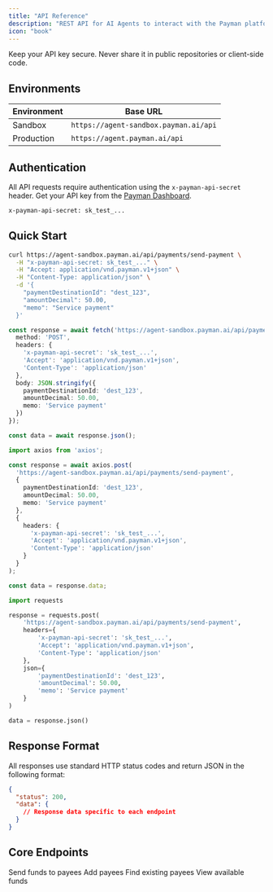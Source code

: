 ```yaml
---
title: "API Reference"
description: "REST API for AI Agents to interact with the Payman platform"
icon: "book"
---
```


<Note>
  Keep your API key secure. Never share it in public repositories or client-side code.
</Note>

## Environments

| Environment | Base URL |
|------------|----------|
| Sandbox | `https://agent-sandbox.payman.ai/api` |
| Production | `https://agent.payman.ai/api` |

## Authentication

All API requests require authentication using the `x-payman-api-secret` header. Get your API key from the [Payman Dashboard](https://app.paymanai.com).

```bash
x-payman-api-secret: sk_test_...
```

## Quick Start

<CodeGroup>

```bash curl
curl https://agent-sandbox.payman.ai/api/payments/send-payment \
  -H "x-payman-api-secret: sk_test_..." \
  -H "Accept: application/vnd.payman.v1+json" \
  -H "Content-Type: application/json" \
  -d '{
    "paymentDestinationId": "dest_123",
    "amountDecimal": 50.00,
    "memo": "Service payment"
  }'
```

```typescript node-fetch
const response = await fetch('https://agent-sandbox.payman.ai/api/payments/send-payment', {
  method: 'POST',
  headers: {
    'x-payman-api-secret': 'sk_test_...',
    'Accept': 'application/vnd.payman.v1+json',
    'Content-Type': 'application/json'
  },
  body: JSON.stringify({
    paymentDestinationId: 'dest_123',
    amountDecimal: 50.00,
    memo: 'Service payment'
  })
});

const data = await response.json();
```

```typescript node-axios
import axios from 'axios';

const response = await axios.post(
  'https://agent-sandbox.payman.ai/api/payments/send-payment',
  {
    paymentDestinationId: 'dest_123',
    amountDecimal: 50.00,
    memo: 'Service payment'
  },
  {
    headers: {
      'x-payman-api-secret': 'sk_test_...',
      'Accept': 'application/vnd.payman.v1+json',
      'Content-Type': 'application/json'
    }
  }
);

const data = response.data;
```

```python python-requests
import requests

response = requests.post(
    'https://agent-sandbox.payman.ai/api/payments/send-payment',
    headers={
        'x-payman-api-secret': 'sk_test_...',
        'Accept': 'application/vnd.payman.v1+json',
        'Content-Type': 'application/json'
    },
    json={
        'paymentDestinationId': 'dest_123',
        'amountDecimal': 50.00,
        'memo': 'Service payment'
    }
)

data = response.json()
```

</CodeGroup>

## Response Format

All responses use standard HTTP status codes and return JSON in the following format:

```json
{
  "status": 200,
  "data": {
    // Response data specific to each endpoint
  }
}
```

## Core Endpoints

<CardGroup>
  <Card
    title="Send Payment"
    icon="money-bill-transfer"
    href="/api-reference/endpoint/send-payment"
  >
    Send funds to payees
  </Card>
  <Card
    title="Create Payee"
    icon="user-plus"
    href="/api-reference/endpoint/create-payee"
  >
    Add payees
  </Card>
  <Card
    title="Search Payees"
    icon="magnifying-glass"
    href="/api-reference/endpoint/search-payees"
  >
    Find existing payees
  </Card>
  <Card
    title="Check Balance"
    icon="scale-balanced"
    href="/api-reference/endpoint/get-balance"
  >
    View available funds
  </Card>
</CardGroup>


